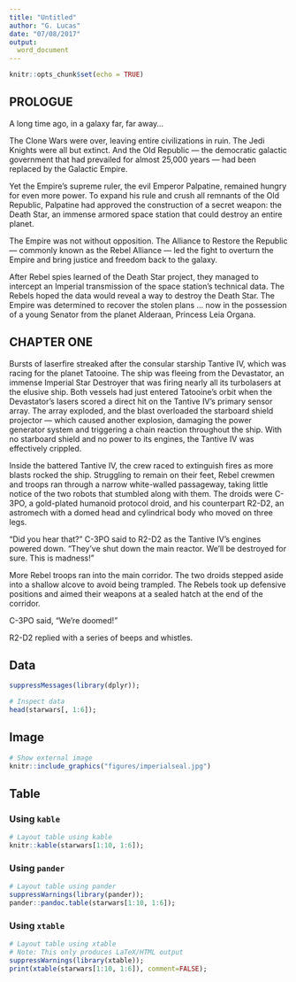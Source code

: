 ```yaml
---
title: "Untitled"
author: "G. Lucas"
date: "07/08/2017"
output:
  word_document
---
```


```r
knitr::opts_chunk$set(echo = TRUE)
```

## PROLOGUE

A long time ago, in a galaxy far, far away...

The Clone Wars were over, leaving entire civilizations in ruin. The Jedi Knights were all but extinct. And the Old Republic — the democratic galactic government that had prevailed for almost 25,000 years — had been replaced by the Galactic Empire.

Yet the Empire’s supreme ruler, the evil Emperor Palpatine, remained hungry for even more power. To expand his rule and crush all remnants of the Old Republic, Palpatine had approved the construction of a secret weapon: the Death Star, an immense armored space station that could destroy an entire planet.

The Empire was not without opposition. The Alliance to Restore the Republic — commonly known as the Rebel Alliance — led the fight to overturn the Empire and bring justice and freedom back to the galaxy.

After Rebel spies learned of the Death Star project, they managed to intercept an Imperial transmission of the space station’s technical data. The Rebels hoped the data would reveal a way to destroy the Death Star. The Empire was determined to recover the stolen plans ... now in the possession of a young Senator from the planet Alderaan, Princess Leia Organa.

## CHAPTER ONE

Bursts of laserfire streaked after the consular starship Tantive IV, which was racing for the planet Tatooine. The ship was fleeing from the Devastator, an immense Imperial Star Destroyer that was firing nearly all its turbolasers at the elusive ship. Both vessels had just entered Tatooine’s orbit when the Devastator’s lasers scored a direct hit on the Tantive IV’s primary sensor array. The array exploded, and the blast overloaded the starboard shield projector — which caused another explosion, damaging the power generator system and triggering a chain reaction throughout the ship. With no starboard shield and no power to its engines, the Tantive IV was effectively crippled.

Inside the battered Tantive IV, the crew raced to extinguish fires as more blasts rocked the ship. Struggling to remain on their feet, Rebel crewmen and troops ran through a narrow white-walled passageway, taking little notice of the two robots that stumbled along with them. The droids were C-3PO, a gold-plated humanoid protocol droid, and his counterpart R2-D2, an astromech with a domed head and cylindrical body who moved on three legs.

“Did you hear that?” C-3PO said to R2-D2 as the Tantive IV’s engines powered down. “They’ve shut down the main reactor. We’ll be destroyed for sure. This is madness!”

More Rebel troops ran into the main corridor. The two droids stepped aside into a shallow alcove to avoid being trampled. The Rebels took up defensive positions and aimed their weapons at a sealed hatch at the end of the corridor.

C-3PO said, “We’re doomed!”

R2-D2 replied with a series of beeps and whistles.

## Data

```r
suppressMessages(library(dplyr));
```

```r
# Inspect data
head(starwars[, 1:6]);
```

## Image

```r
# Show external image
knitr::include_graphics("figures/imperialseal.jpg")
```

## Table

### Using `kable`
```r
# Layout table using kable
knitr::kable(starwars[1:10, 1:6]);
```

### Using `pander`
```r
# Layout table using pander
suppressWarnings(library(pander));
pander::pandoc.table(starwars[1:10, 1:6]);
```

### Using `xtable`
```r
# Layout table using xtable
# Note: This only produces LaTeX/HTML output
suppressWarnings(library(xtable));
print(xtable(starwars[1:10, 1:6]), comment=FALSE);
```

